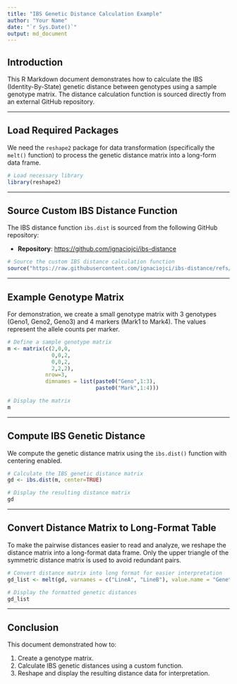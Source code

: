 ```yaml
---
title: "IBS Genetic Distance Calculation Example"
author: "Your Name"
date: "`r Sys.Date()`"
output: md_document
---
```


## Introduction

This R Markdown document demonstrates how to calculate the IBS (Identity-By-State) genetic distance between genotypes using a sample genotype matrix. The distance calculation function is sourced directly from an external GitHub repository.

------------------------------------------------------------------------

## Load Required Packages

We need the `reshape2` package for data transformation (specifically the `melt()` function) to process the genetic distance matrix into a long-form data frame.

```r
# Load necessary library
library(reshape2)
```

------------------------------------------------------------------------

## Source Custom IBS Distance Function

The IBS distance function `ibs.dist` is sourced from the following GitHub repository:

-   **Repository**: <https://github.com/ignaciojci/ibs-distance>

```r
# Source the custom IBS distance calculation function
source("https://raw.githubusercontent.com/ignaciojci/ibs-distance/refs/heads/main/ibs-distance.R")
```

------------------------------------------------------------------------

## Example Genotype Matrix

For demonstration, we create a small genotype matrix with 3 genotypes (Geno1, Geno2, Geno3) and 4 markers (Mark1 to Mark4). The values represent the allele counts per marker.

```r
# Define a sample genotype matrix
m <- matrix(c(2,0,0,
              0,0,2,
              0,0,2,
              2,2,2),
            nrow=3,
            dimnames = list(paste0("Geno",1:3),
                            paste0("Mark",1:4)))

# Display the matrix
m
```

------------------------------------------------------------------------

## Compute IBS Genetic Distance

We compute the genetic distance matrix using the `ibs.dist()` function with centering enabled.

```r
# Calculate the IBS genetic distance matrix
gd <- ibs.dist(m, center=TRUE)

# Display the resulting distance matrix
gd
```

------------------------------------------------------------------------

## Convert Distance Matrix to Long-Format Table

To make the pairwise distances easier to read and analyze, we reshape the distance matrix into a long-format data frame. Only the upper triangle of the symmetric distance matrix is used to avoid redundant pairs.

```r
# Convert distance matrix into long format for easier interpretation
gd_list <- melt(gd, varnames = c("LineA", "LineB"), value.name = "Genetic Distance")[upper.tri(gd), ]

# Display the formatted genetic distances
gd_list
```

------------------------------------------------------------------------

## Conclusion

This document demonstrated how to:

1.  Create a genotype matrix.
2.  Calculate IBS genetic distances using a custom function.
3.  Reshape and display the resulting distance data for interpretation.
